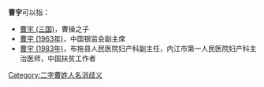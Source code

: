 '''曹宇'''可以指：
* [[曹宇_(三国)|曹宇 (三国)]]，曹操之子
* [[曹宇_(1963年)|曹宇 (1963年)]]，中国银监会副主席
* [[曹宇_(1983年)|曹宇 (1983年)]]，布拖县人民医院妇产科副主任，内江市第一人民医院妇产科主治医师，中国扶贫工作者

{{disambig}}

[[Category:二字曹姓人名消歧义|Category:二字曹姓人名消歧义]]